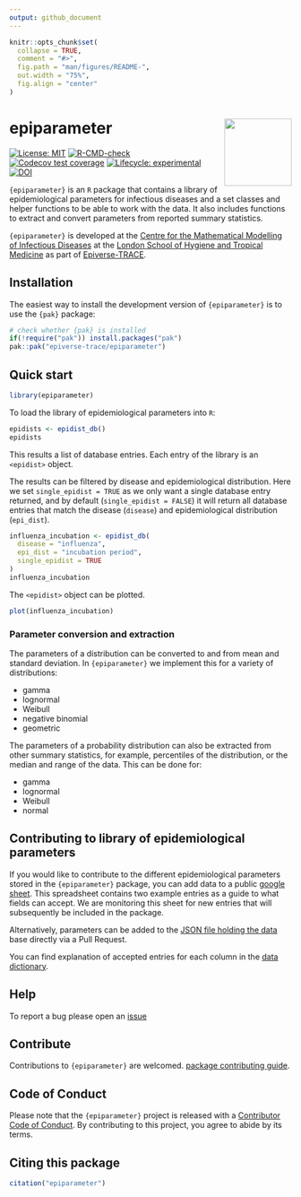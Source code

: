 ```yaml
---
output: github_document
---
```


<!-- README.md is generated from README.Rmd. Please edit that file -->

```r
knitr::opts_chunk$set(
  collapse = TRUE,
  comment = "#>",
  fig.path = "man/figures/README-",
  out.width = "75%",
  fig.align = "center"
)
```

# epiparameter <img src="man/figures/logo.png" align="right" width="120" />

<!-- badges: start -->
[![License: MIT](https://img.shields.io/badge/License-MIT-yellow.svg)](https://opensource.org/licenses/MIT)
[![R-CMD-check](https://github.com/epiverse-trace/epiparameter/actions/workflows/R-CMD-check.yaml/badge.svg)](https://github.com/epiverse-trace/epiparameter/actions/workflows/R-CMD-check.yaml)
[![Codecov test coverage](https://codecov.io/gh/epiverse-trace/epiparameter/branch/main/graph/badge.svg)](https://app.codecov.io/gh/epiverse-trace/epiparameter?branch=main)
[![Lifecycle: experimental](https://img.shields.io/badge/lifecycle-experimental-orange.svg)](https://lifecycle.r-lib.org/articles/stages.html#experimental)
[![DOI](https://zenodo.org/badge/DOI/10.5281/zenodo.11110881.svg)](https://doi.org/10.5281/zenodo.11110881)
<!-- badges: end -->

`{epiparameter}` is an `R` package that contains a library of epidemiological parameters for infectious diseases and a set classes and helper functions to be able to work with the data. It also includes functions to extract and convert parameters from reported summary statistics.

`{epiparameter}` is developed at the [Centre for the Mathematical Modelling of Infectious Diseases](https://www.lshtm.ac.uk/research/centres/centre-mathematical-modelling-infectious-diseases) at the [London School of Hygiene and Tropical Medicine](https://www.lshtm.ac.uk/) as part of [Epiverse-TRACE](https://data.org/initiatives/epiverse/).


## Installation

The easiest way to install the development version of `{epiparameter}` is to use the `{pak}` package:

``` r
# check whether {pak} is installed
if(!require("pak")) install.packages("pak")
pak::pak("epiverse-trace/epiparameter")
```

## Quick start

```r
library(epiparameter)
```

To load the library of epidemiological parameters into `R`:

```r
epidists <- epidist_db()
epidists
```

This results a list of database entries. Each entry of the library is an `<epidist>` object.

The results can be filtered by disease and epidemiological distribution. Here we set `single_epidist = TRUE` as we only want a single database entry returned, and by default (`single_epidist = FALSE`) it will return all database entries that match the disease (`disease`) and epidemiological distribution (`epi_dist`).

```r
influenza_incubation <- epidist_db(
  disease = "influenza",
  epi_dist = "incubation period",
  single_epidist = TRUE
)
influenza_incubation
```

The `<epidist>` object can be plotted.

```r
plot(influenza_incubation)
```

### Parameter conversion and extraction

The parameters of a distribution can be converted to and from mean and standard deviation. In `{epiparameter}` we implement this for a variety of distributions:

- gamma
- lognormal
- Weibull
- negative binomial
- geometric

The parameters of a probability distribution can also be extracted from other summary statistics, for example, percentiles of the distribution, or the median and range of the data. This can be done for:

- gamma
- lognormal
- Weibull
- normal

## Contributing to library of epidemiological parameters

If you would like to contribute to the different epidemiological parameters stored in the `{epiparameter}` package, you can add data to a public [google sheet](https://docs.google.com/spreadsheets/d/1zVpaaKkQ7aeMdRN2r0p-W4d2TtccL5HcIOp_w-lfkEQ/edit?usp=sharing). This spreadsheet contains two example entries as a guide to what fields can accept. We are monitoring this sheet for new entries that will subsequently be included in the package.

Alternatively, parameters can be added to the [JSON file holding the data](https://github.com/epiverse-trace/epiparameter/blob/main/inst/extdata/parameters.json) base directly via a Pull Request.

You can find explanation of accepted entries for each column in the [data dictionary](https://github.com/epiverse-trace/epiparameter/blob/main/inst/extdata/data_dictionary.json).

## Help 

To report a bug please open an [issue](https://github.com/epiverse-trace/epiparameter/issues/new/choose)

## Contribute 

Contributions to `{epiparameter}` are welcomed. [package contributing guide](https://github.com/epiverse-trace/.github/blob/main/CONTRIBUTING.md).

## Code of Conduct

Please note that the `{epiparameter}` project is released with a [Contributor Code of Conduct](https://github.com/epiverse-trace/.github/blob/main/CODE_OF_CONDUCT.md). By contributing to this project, you agree to abide by its terms.

## Citing this package

```r
citation("epiparameter")
```

